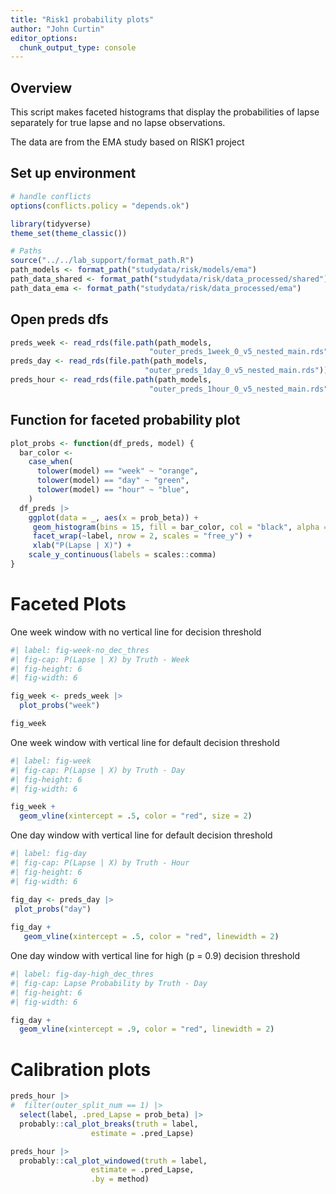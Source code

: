 ```yaml
---
title: "Risk1 probability plots"
author: "John Curtin"
editor_options: 
  chunk_output_type: console
---
```


## Overview

This script makes faceted histograms that display the probabilities of lapse separately for true lapse and no lapse observations.  

The data are from the EMA study based on RISK1 project

## Set up environment
```r
# handle conflicts
options(conflicts.policy = "depends.ok")

library(tidyverse)
theme_set(theme_classic()) 

# Paths
source("../../lab_support/format_path.R")
path_models <- format_path("studydata/risk/models/ema")
path_data_shared <- format_path("studydata/risk/data_processed/shared")
path_data_ema <- format_path("studydata/risk/data_processed/ema")
```

## Open preds dfs

```r
preds_week <- read_rds(file.path(path_models, 
                               "outer_preds_1week_0_v5_nested_main.rds"))
preds_day <- read_rds(file.path(path_models, 
                              "outer_preds_1day_0_v5_nested_main.rds"))
preds_hour <- read_rds(file.path(path_models, 
                               "outer_preds_1hour_0_v5_nested_main.rds")) 
```


## Function for faceted probability plot

```r
plot_probs <- function(df_preds, model) {
  bar_color <- 
    case_when(
      tolower(model) == "week" ~ "orange",
      tolower(model) == "day" ~ "green",
      tolower(model) == "hour" ~ "blue",
    )
  df_preds |> 
    ggplot(data = _, aes(x = prob_beta)) + 
     geom_histogram(bins = 15, fill = bar_color, col = "black", alpha = .4) +
     facet_wrap(~label, nrow = 2, scales = "free_y") +
     xlab("P(Lapse | X)") +
    scale_y_continuous(labels = scales::comma)
}
``` 
  
 
# Faceted Plots

One week window with no vertical line for decision threshold
```r
#| label: fig-week-no_dec_thres
#| fig-cap: P(Lapse | X) by Truth - Week
#| fig-height: 6
#| fig-width: 6

fig_week <- preds_week |> 
  plot_probs("week")

fig_week
```

One week window with vertical line for default decision threshold
```r
#| label: fig-week
#| fig-cap: P(Lapse | X) by Truth - Day 
#| fig-height: 6
#| fig-width: 6

fig_week +
  geom_vline(xintercept = .5, color = "red", size = 2)
```

One day window with vertical line for default decision threshold
```r
#| label: fig-day
#| fig-cap: P(Lapse | X) by Truth - Hour 
#| fig-height: 6
#| fig-width: 6

fig_day <- preds_day |> 
 plot_probs("day")
 
fig_day +
   geom_vline(xintercept = .5, color = "red", linewidth = 2)
```

One day window with vertical line for high (p = 0.9) decision threshold
```r
#| label: fig-day-high_dec_thres
#| fig-cap: Lapse Probability by Truth - Day
#| fig-height: 6
#| fig-width: 6

fig_day +
  geom_vline(xintercept = .9, color = "red", linewidth = 2)
```


# Calibration plots

```r
preds_hour |> 
#  filter(outer_split_num == 1) |> 
  select(label, .pred_Lapse = prob_beta) |> 
  probably::cal_plot_breaks(truth = label, 
                  estimate = .pred_Lapse)
```

```r
preds_hour |> 
  probably::cal_plot_windowed(truth = label, 
                  estimate = .pred_Lapse,
                  .by = method)
```